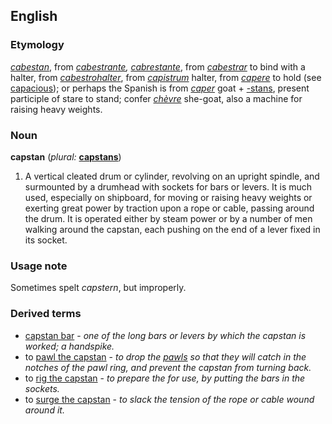 ==English==

{{webster}}
===Etymology===
{{F.}} ''[[cabestan]]'', from {{Sp.}} ''[[cabestrante]], [[cabrestante]]'', from ''[[cabestrar]]'' to bind with a halter, from ''[[cabestrohalter]]'', from {{L.}} ''[[capistrum]]'' halter, from ''[[capere]]'' to hold (see [[capacious]]); or perhaps the Spanish is from {{L.}} ''[[caper]]'' goat + [[-stans]], present participle of stare to stand; confer {{F.}} ''[[chèvre]]'' she-goat, also a machine for raising heavy weights.

===Noun===
'''capstan'''  (''plural:'' '''[[capstans]]''')
# A vertical cleated drum or cylinder, revolving on an upright spindle, and surmounted by a drumhead with sockets for bars or levers.  It is much used, especially on shipboard, for moving or raising heavy weights or exerting great power by traction upon a rope or cable, passing around the drum.  It is operated either by steam power or by a number of men walking around the capstan, each pushing on the end of a lever fixed in its socket.

===Usage note===
Sometimes spelt ''capstern'', but improperly.

===Derived terms===
*[[capstan bar]] - ''one of the long bars or levers by which the capstan is worked; a handspike.''
*to [[pawl the capstan]] - ''to drop the [[pawl]]s so that they will catch in the notches of the pawl ring, and prevent the capstan from turning back.''
*to [[rig the capstan]] - ''to prepare the for use, by putting the bars in the sockets.''
*to [[surge the capstan]] - ''to slack the tension of the rope or cable wound around it.''
